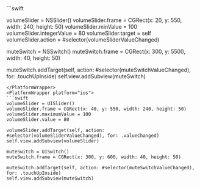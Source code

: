 <PlatformWrapper platform="macos">
```swift

volumeSlider = NSSlider()
volumeSlider.frame = CGRect(x: 20, y: 550, width: 240, height: 50)
volumeSlider.minValue = 100
volumeSlider.integerValue = 80
volumeSlider.target = self
volumeSlider.action = #selector(volumeSliderValueChanged)

muteSwitch = NSSwitch()
muteSwitch.frame = CGRect(x: 300, y: 5500, width: 40, height: 50)

muteSwitch.addTarget(self, action: #selector(muteSwitchValueChanged), for: .touchUpInside)
self.view.addSubview(muteSwitch)
```
</PlatformWrapper>
<PlatformWrapper platform="ios">
```swift
volumeSlider = UISlider()
volumeSlider.frame = CGRect(x: 40, y: 550, width: 240, height: 50)
volumeSlider.maximumValue = 100
volumeSlider.value = 80

volumeSlider.addTarget(self, action: #selector(volumeSliderValueChanged), for: .valueChanged)
self.view.addSubview(volumeSlider)

muteSwitch = UISwitch()
muteSwitch.frame = CGRect(x: 300, y: 600, width: 40, height: 50)

muteSwitch.addTarget(self, action: #selector(muteSwitchValueChanged), for: .touchUpInside)
self.view.addSubview(muteSwitch)

```
</PlatformWrapper>